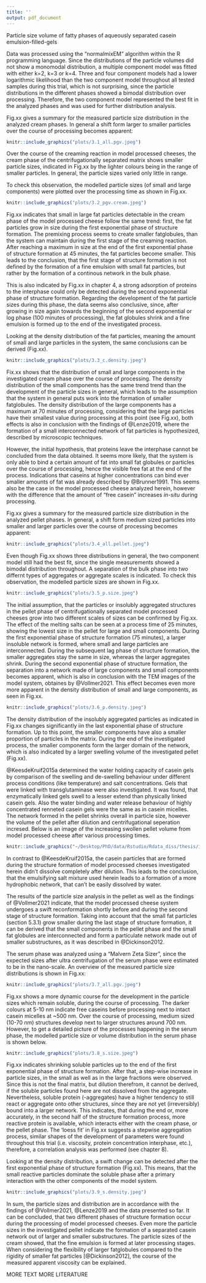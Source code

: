 ```yaml
---
title: ''
output: pdf_document
---
```


\section{Investigation of particle size development in the bulk phase and interface during processing of model process cheeses}
Particle size volume of fatty phases of aqueously separated casein emulsion-filled-gels
\subsection{Introduction}

\subsection{Material and Methods}

\subsection{Results and Discussion}
\subsubsection{Data processing}

Data was processed using the "normalmixEM" algorithm within the R programming language. Since the distributions of the particle volumes did not show a monomodal distribution, a multiple component model was fitted with either k=2, k=3 or k=4. Three and four component models had a lower logarithmic likelihood than the two component model throughout all tested samples during this trial, which is not surprising, since the particle distributions in the different phases showed a bimodal distribution over processing. Therefore, the two component model represented the best fit in the analyzed phases and was used for further distribution analysis.

\subsubsection{Particle size distribution in cream phase}

Fig.xx gives a summary for the measured particle size distribution in the analyzed cream phases. In general a shift form larger to smaller particles over the course of processing becomes apparent:
```r
knitr::include_graphics("plots/3.1_all.pgv.jpeg")
```
Over the course of the creaming reaction in model processed cheeses, the cream phase of the centrifugationally separated matrix shows smaller particle sizes, indicated in Fig.xx by the lighter colours being in the range of smaller particles. In general, the particle sizes varied only little in range. 

To check this observation, the modelled particle sizes (of small and large components) were plotted over the processing time as shown in Fig.xx.

```r
knitr::include_graphics("plots/3.2_pgv.cream.jpeg")
```

Fig.xx indicates that small in large fat particles detectable in the cream phase of the model processed cheese follow the same trend: first, the fat particles grow in size during the first exponential phase of structure formation. The premixing process seems to create smaller fatglobules, than the system can maintain during the first stage of the creaming reaction. 
After reaching a maximum in size at the end of the first exponential phase of structure formation at 45 minutes, the fat particles become smaller. This leads to the conclusion, that the first stage of structure formation is not defined by the formation of a fine emulsion with small fat particles, but rather by the formation of a continous network in the bulk phase. 

This is also indicated by Fig.xx in chapter 4, a strong adsorption of proteins to the interphase could only be detected during the second exponential phase of structure formation. Regarding the development of the fat particle sizes during this phase, the data seems also conclusive, since, after growing in size again towards the beginning of the second exponential or log phase (100 minutes of processing), the fat globules shrink and a fine emulsion is formed up to the end of the investigated process. 

Looking at the density distribution of the fat particles, meaning the amount of small and large particles in the system, the same conclusions can be derived (Fig.xx).

```r
knitr::include_graphics("plots/3.3_c.density.jpeg")
```

Fix.xx shows that the distribution of small and large components in the investigated cream phase over the course of processing. The density distribution of the small components has the same trend trend than the development of the particle sizes in general, which leads to the assumption that the system in general puts work into the formation of smaller fatglobules. 
The density distribution of the large components has a maximum at 70 minutes of processing, considering that the large particles have their smallest value during processing at this point (see Fig.xx), both effects is also in conclusion with the findings of @Lenze2019, where the formation of a small interconnected network of fat particles is hypothesized, described by microscopic techniques.

However, the initial hypothesis, that proteins leave the interphase cannot be concluded from the data obtained. It seems more likely, that the system is only able to bind a certain amount of fat into small fat globules or particles over the course of processing, hence the visible free fat at the end of the process. 
Indications that caseins at higher concentrations can bind ever smaller amounts of fat was already described by @Brunner1991. This seems also be the case in the model processed cheese analyzed herein, however with the difference that the amount of "free casein" increases *in-situ* during processing.

\subsubsection{Particle size distribution in insoluble or pellet phase}

Fig.xx gives a summary for the measured particle size distribution in the analyzed pellet phases. In general, a shift form medium sized particles into smaller and larger particles over the course of processing becomes apparent:

```r
knitr::include_graphics("plots/3.4_all.pellet.jpeg")
```
Even though Fig.xx shows three distributions in general, the two component model still had the best fit, since the single measurements showed a bimodal distribution throughout. A separation of the bulk phase into two differnt types of aggregates or aggregate scales is indicated. To check this observation, the modelled particle sizes are shown in Fig.xx.

```r
knitr::include_graphics("plots/3.5_p.size.jpeg")
```

The initial assumption, that the particles or insolubly aggregated structures in the pellet phase of centrifugationally separated model processed cheeses grow into two different scales of sizes can be confirmed by Fig.xx. 
The effect of the melting salts can be seen at a process time of 25 minutes, showing the lowest size in the pellet for large and small components. During the first exponential phase of structure formation (75 minutes), a larger insoluble network is formed, where small and large particles are interconnected. 
During the subsequent lag phase of structure formation, the smaller aggregates stay the same in size, whereas the larger aggregates shrink. During the second exponential phase of structure formation, the separation into a network made of large components and small components becomes apparent, which is also in conclusion with the TEM images of the model system, obtaines by @Vollmer2021. 
This effect becomes even more more apparent in the density distribution of small and large components, as seen in Fig.xx.

```r
knitr::include_graphics("plots/3.6_p.density.jpeg")
```

The density distribution of the insolubly aggregated particles as indicated in Fig.xx changes significantly iin the last exponential phase of structure formation. Up to this point, the smaller components have also a smaller proportion of particles in the matrix. 
During the end of the investigated process, the smaller components form the larger domain of the network, which is also indicated by a larger swelling volume of the investigated pellet (Fig.xx).

@KeesdeKruif2015a determined the water holding capacity of casein gels by comparison of the swelling and de-swelling behaviour under different process conditions (like temperature) and salt concentrations. Gels that were linked with transglutaminase were also investigated. It was found, that enzymatically linked gels swell to a lesser extend than physically linked casein gels. 
Also the water binding and water release behaviour of highly concentrated renneted casein gels were the same as in casein micelles. The network formed in the pellet shrinks overall in particle size, however the volume of the pellet after dilution and centrifugational seperation incresed. Below is an image of the increasing swollen pellet volume from model processed cheese after various processing times.

```r
knitr::include_graphics("~/Desktop/PhD/data/Rstudio/Rdata_diss/thesis/images/swelling_pellet.jpg")
```

In contrast to @KeesdeKruif2015a, the casein particles that are formed during the structure formation of model processed cheeses investigated herein didn't dissolve completely after dilution. This leads to the conclusion, that the emulsifying salt mixture used herein leads to a formation of a more hydrophobic network, that can't be easily dissolved by water.

The results of the particle size analysis in the pellet as well as the findings of @Vollmer2021 indicate, that the model processed cheese system undergoes a swift reconformation shortly before and during the second stage of structure formation. Taking into account that the small fat particles (section 5.3.1) grow smaller during the last stage of structure formation, it can be derived that the small components in the pellet phase and the small fat globules are interconnected and form a particulate network made out of smaller substructures, as it was described in @Dickinson2012.

\subsubsection{Particle size distribution in the soluble or serum phase}

The serum phase was analyzed using a "Malvern Zeta Sizer", since the expected sizes after ultra centrifugation of the serum phase were estimated to be in the nano-scale. An overview of the measured particle size distributions is shown in Fig.xx:

```r
knitr::include_graphics("plots/3.7_all.pgv.jpeg")
```

Fig.xx shows a more dynamic course for the development in the particle sizes which remain soluble, during the course of processing. The darker colours at 5-10 nm indicate free caseins before processing next to intact casein micelles at ~500 nm. Over the course of processing, medium sized (10-70 nm) structures develop next to larger structures around 700 nm. 
However, to get a detailed picture of the processes happening in the serum phase, the modelled particle size or volume distribution in the serum phase is shown below.

```r
knitr::include_graphics("plots/3.8_s.size.jpeg")
```

Fig.xx indicates shrinking soluble particles up to the end of the first exponential phase of structure formation. After that, a step-wise increase in particle sizes, in the small as well as in the large fractions were observed. 
Since this is not the final matrix, but dilution therefrom, it cannot be derived, if the soluble particles found here are not dissolved from the aggregate. Nevertheless, soluble protein (-aggregates) have a higher tendency to still react or aggregate onto other structures, since they are not yet (irreversibly) bound into a larger network. 
This indicates, that during the end or, more accurately, in the second half of the structure formation process, more reactive protein is available, which interacts either with the cream phase, or the pellet phase. The 'loess fit' in Fig.xx suggests a stepwise aggregation process, similar shapes of the development of parameters were found throughout this trial (i.e. viscosity, protein concentration interphase, etc.), therefore, a correlation analysis was performed (see chapter 8).

Looking at the density distribution, a swift change can be detected after the first exponential phase of structure formation (Fig.xx). This means, that the small reactive particles dominate the soluble phase after a primary interaction with the other components of the model system. 

```r
knitr::include_graphics("plots/3.9_s.density.jpeg")
```

\subsection{Summary and Outlook}

In sum, the particle sizes and distribution are in accordance with the findings of @Vollmer2021, @Lenze2019 and the data presented so far. It can be concluded, that two different phases of structure formation occur during the processing of model processed cheeses. 
Even more the particle sizes in the investigated pellet indicate the formation of a separated casein network out of larger and smaller substructures. 
The particle sizes of the cream showed, that the fine emulsion is formed at later processing stages. When considering the flexibility of larger fatglobules compared to the rigidity of smaller fat particles [@Dickinson2012], the course of the measured apparent viscosity can be explained.

MORE TEXT MORE LITERATURE